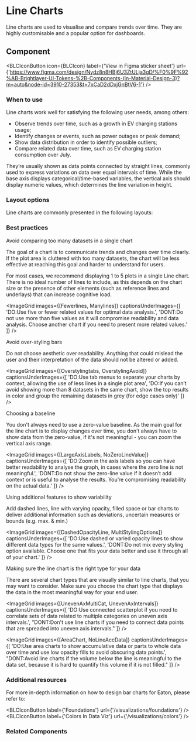 
# Line Charts

Line charts are used to visualise and compare trends over time. They are highly customisable and a popular option for dashboards.

## Component

<ImageGrid
    images={[LinechartComponentImage]}
    regularWidth
/>

<BLCIconButton
    icon={BLCIcon}
    label={'View in Figma sticker sheet'}
    url={'https://www.figma.com/design/Nydz8n8HBj6U3ZtULja3gD/%F0%9F%92%AB-Brightlayer-UI-Tokens-%2B-Components-(in-Material-Design-3)?m=auto&node-id=3910-27353&t=7xCaD2dDxjGnBtV6-1'}
/>

### When to use

Line charts work well for satisfying the following user needs, among others:

- Observe trends over time, such as a growth in EV charging stations usage;
- Identify changes or events, such as power outages or peak demand;
- Show data distribution in order to identify possible outliers;
- Compare related data over time, such as EV charging station consumption over July.

They’re usually shown as data points connected by straight lines, commonly used to express variations on data over equal intervals of time. While the base axis displays categorical/time-based variables, the vertical axis should display numeric values, which determines the line variation in height.

### Layout options

Line charts are commonly presented in the following layouts:

<div 
    style={{
        display: 'flex',
        flexWrap: 'wrap',
        maxWidth: '43rem',
        gap: '40px',
        marginTop: '2rem'
    }}
>
  <VariantIllustration
    iconImage={HorizontalLine}
    label='Horizontal'
    description='Standard option to see trends and compare data over time.'
  />
  <VariantIllustration
    iconImage={MultipleLine}
    label='Multiple'
    description='Multiple lines allow for comparing different data distributions.'
  />
  <VariantIllustration
    iconImage={Sparkline}
    label='Sparkline'
    description='Small line chart usually  within a table, useful for information at a glance'
  />
  <VariantIllustration
    iconImage={RidgelinePlot}
    label='Ridgeline Plot'
    description='Overlapping line/area charts displayed at different depths, used to visualise the distribution of groups of data.'
  />
  <VariantIllustration
    iconImage={Deviation}
    label='Deviation'
    description='Display uncertainty in the data with the help of shaded area.'
  />
  <VariantIllustration
    iconImage={CombinationChart}
    label='Combination'
    description='Combining two or more chart types, to show the relationship of data over a shared time frame.'
  />
</div>


### Best practices

<p style={{fontSize: '20px',fontWeight: 'bold',}}>Avoid comparing too many datasets in a single chart</p>

The goal of a chart is to communicate trends and changes over time clearly. If the plot area is cluttered with too many datasets, the chart will be less effective at reaching this goal and harder to understand for users.

For most cases, we recommend displaying 1 to 5 plots in a single Line chart. There is no ideal number of lines to include, as this depends on the chart size or the presence of other elements (such as reference lines and underlays) that can increase cognitive load.

<ImageGrid
    images={[Fewerlines, Manylines]}
    captionsUnderImages={[
        'DO:Use five or fewer related values for optimal data analysis.',
        'DONT:Do not use more than five values as it will compromise readability and data analysis. Choose another chart if you need to present more related values.'
    ]}
/>

<p style={{fontSize: '20px',fontWeight: 'bold',}}>Avoid over-styling bars</p>

Do not choose aesthetic over readability. Anything that could mislead the user and their interpretation of the data should not be altered or added.

 


<ImageGrid
    images={[Overstylingtabs, OverstylingAvoid]}
    captionsUnderImages={[
        'DO:Use tab menus to separate your charts by context, allowing the use of less lines in a single plot area',
        'DO:If you can’t avoid showing more than 8 datasets in the same chart, show the top results in color and group the remaining datasets in grey  (for edge cases only)'
    ]}
/>

<p style={{fontSize: '20px',fontWeight: 'bold',}}>Choosing a baseline</p>

You don't always need to use a zero-value baseline. As the main goal for the line chart is to display changes over time, you don't always have to show data from the zero-value, if it's not meaningful - you can zoom the vertical axis range.

<ImageGrid
    images={[LargeAxisLabels, NoZeroLineValue]}
    captionsUnderImages={[
        'DO:Zoom in the axis labels so you can have better readability to analyse the graph, in cases where the zero line is not meaningful.',
        'DONT:Do not show the zero-line value if it doesn’t add context or is useful to analyse the results. You’re compromising readability on the actual data.'
    ]}
/>

<p style={{fontSize: '20px',fontWeight: 'bold',}}>Using additional features to show variability</p>

Add dashed lines, line with varying opacity, filled space or bar charts to deliver additional information such as deviations, uncertain measures or bounds (e.g. max. & min.)

<ImageGrid
    images={[DashedOpacityLine, MultiStylingOptions]}
    captionsUnderImages={[
        'DO:Use dashed or varied opacity lines to show different data types for the same values.',
        'DONT:Do not mix every styling option available. Choose one that fits your data better and use it through all of your chart.'
    ]}
/>

<p style={{fontSize: '20px',fontWeight: 'bold',}}>Making sure the line chart is the right type for your data</p>

There are several chart types that are visually similar to line charts, that you may want to consider. Make sure you choose the chart type that displays the data in the most meaningful way for your end user.

<ImageGrid
    images={[UnevenAxMultiCat, UnevenAxIntervals]}
    captionsUnderImages={[
        'DO:Use connected scatterplot if you need to correlate sets of data related to multiple categories on uneven axis intervals.',
        "DONT:Don't use line charts if you need to connect data points that are spreaded into uneven axis intervals."
    ]}
/>

<ImageGrid
    images={[AreaChart, NoLineAccData]}
    captionsUnderImages={[
        'DO:Use area charts to show accumulative data or parts to whole data over time and use low opacity fills to avoid obscuring data points.',
        "DONT:Avoid line charts if the volume below the line is meaningful to the data set, because it is hard to quantify this volume if it is not filled."
    ]}
/>

### Additional resources

For more in-depth information on how to design bar charts for Eaton, please refer to:

<BLCIconButton
    label={'Foundations'}
    url={'/visualizations/foundations'}
/>
<BLCIconButton
    label={'Colors In Data Viz'}
    url={'/visualizations/colors'}
/>

### Related Components

<div style={{display: 'flex', gap: '3.5rem'}}>
    <VariantIllustration
        iconImage={RelatedBar}
        label='Bar Chart'
        description='Compare values within a data category'
        url='/visualizations/barcharts'
    />
    <VariantIllustration
        iconImage={RelatedPie}
        label='Pie Chart'
        description='Compare relationships between parts of a whole'
        url='/visualizations/piecharts'
    />
</div>